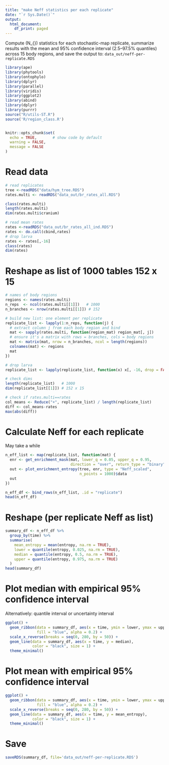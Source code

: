 ```yaml
---
title: "make Neff statistics per each replicate"
date: "`r Sys.Date()`"
output: 
  html_document:
    df_print: paged
---
```



Compute \(N_{\text{eff}}\) statistics for each stochastic-map replicate, summarize results with the mean and 95% confidence interval (2.5–97.5% quantiles) across 15 body regions, and save the output to: `data_out/neff-per-replicate.RDS`

```r

library(ape)
library(phytools)
library(ontophylo)
library(dplyr)
library(parallel)
library(viridis)
library(ggplot2)
library(abind)
library(dplyr)
library(purrr)
source("R/utils-ST.R")
source('R/region_class.R')


knitr::opts_chunk$set(
  echo = TRUE,       # show code by default
  warning = FALSE,
  message = FALSE
)
```


# Read data

```r

# read replicates
tree <-readRDS("data/hym_tree.RDS")
rates.multi <- readRDS("data_out/br_rates_all.RDS")

class(rates.multi)
length(rates.multi)
dim(rates.multi$cranium)

# read mean rates
rates <-readRDS("data_out/br_rates_all_ind.RDS")
rates <- do.call(cbind,rates)
# drop larva
rates <- rates[,-16]
class(rates)
dim(rates)
```
# Reshape as list of 1000 tables 152 x 15

```r
# names of body regions
regions <- names(rates.multi)
n_reps  <- ncol(rates.multi[[1]])   # 1000
n_branches <- nrow(rates.multi[[1]]) # 152

# build new list: one element per replicate
replicate_list <- lapply(1:n_reps, function(j) {
  # extract column j from each body region and bind
  mat <- sapply(rates.multi, function(region_mat) region_mat[, j])
  # ensure it's a matrix with rows = branches, cols = body regions
  mat <- matrix(mat, nrow = n_branches, ncol = length(regions))
  colnames(mat) <- regions
  mat
})

# drop larva
replicate_list <- lapply(replicate_list, function(x) x[, -16, drop = FALSE])

# check dims
length(replicate_list)   # 1000
dim(replicate_list[[1]]) # 152 x 15

# check if rates.multi==rates
col_means <- Reduce("+", replicate_list) / length(replicate_list)
diff <- col_means-rates
max(abs(diff))
```

# Calculate Neff for each replicate

May take a while

```r
n_eff_list <- map(replicate_list, function(mat) {
  enr <- get_enrichment_mask(mat, lower_q = 0.05, upper_q = 0.95,
                             direction = "over", return_type = "binary")
  out <- plot_enrichment_entropy(tree, enr, type = "Neff_scaled",
                                 n_points = 1000)$data
  out
})

n_eff_df <- bind_rows(n_eff_list, .id = "replicate")
head(n_eff_df)
```


# Reshape (per replicate Neff as list)

```r
summary_df <- n_eff_df %>%
  group_by(time) %>%
  summarise(
    mean_entropy = mean(entropy, na.rm = TRUE),
    lower = quantile(entropy, 0.025, na.rm = TRUE),
    median = quantile(entropy, 0.5, na.rm = TRUE),
    upper = quantile(entropy, 0.975, na.rm = TRUE)
  )
head(summary_df)
```



# Plot median with empirical 95% confidence interval

Alternatively: quantile interval or uncertainty interval

```r
ggplot() +
  geom_ribbon(data = summary_df, aes(x = time, ymin = lower, ymax = upper),
              fill = "blue", alpha = 0.2) +
  scale_x_reverse(breaks = seq(0, 280, by = 50)) +
  geom_line(data = summary_df, aes(x = time, y = median),
            color = "black", size = 1) +
  theme_minimal()
```
# Plot mean with empirical 95% confidence interval

```r
ggplot() +
  geom_ribbon(data = summary_df, aes(x = time, ymin = lower, ymax = upper),
              fill = "blue", alpha = 0.2) +
  scale_x_reverse(breaks = seq(0, 280, by = 50)) +
  geom_line(data = summary_df, aes(x = time, y = mean_entropy),
            color = "black", size = 1) +
  theme_minimal()
```


# Save

```r
saveRDS(summary_df, file='data_out/neff-per-replicate.RDS')
```

